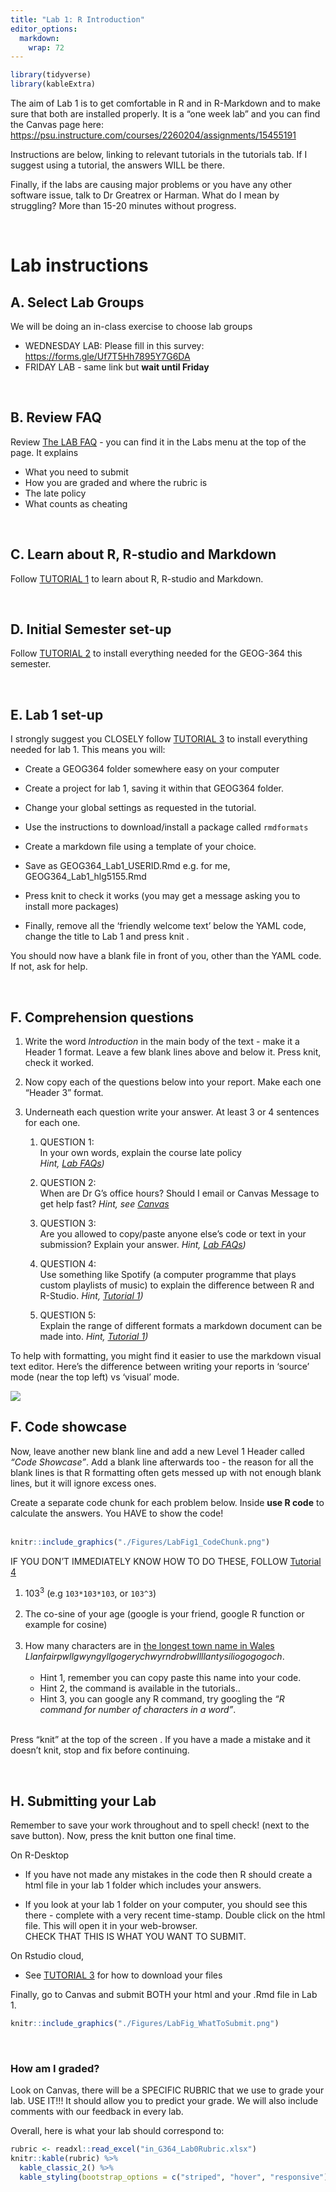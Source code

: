 ```yaml
---
title: "Lab 1: R Introduction"
editor_options: 
  markdown: 
    wrap: 72
---
```


```r
library(tidyverse)
library(kableExtra)
```

The aim of Lab 1 is to get comfortable in R and in R-Markdown and to
make sure that both are installed properly. It is a "one week lab" and
you can find the Canvas page here:
<https://psu.instructure.com/courses/2260204/assignments/15455191>

Instructions are below, linking to relevant tutorials in the tutorials
tab. If I suggest using a tutorial, the answers WILL be there.

Finally, if the labs are causing major problems or you have any other
software issue, talk to Dr Greatrex or Harman. What do I mean by
struggling? More than 15-20 minutes without progress.

<br>

# Lab instructions

## A. Select Lab Groups

We will be doing an in-class exercise to choose lab groups

-   WEDNESDAY LAB: Please fill in this survey:
    <https://forms.gle/Uf7T5Hh7895Y7G6DA>\
-   FRIDAY LAB - same link but **wait until Friday**

<br>

## B. Review FAQ

Review [The LAB FAQ](in_G364_Lab0_FAQ.rmd) - you can find it in the Labs
menu at the top of the page. It explains

-   What you need to submit
-   How you are graded and where the rubric is
-   The late policy
-   What counts as cheating

<br>

## C. Learn about R, R-studio and Markdown

Follow [TUTORIAL
1](https://psu-spatial.github.io/Geog364-2023/in_Tutorial01WhatisR.html)
to learn about R, R-studio and Markdown.

<br>

## D. Initial Semester set-up

Follow [TUTORIAL
2](https://psu-spatial.github.io/Geog364-2023/in_Tutorial02SetUp.html)
to install everything needed for the GEOG-364 this semester.

<br>

## E. Lab 1 set-up

I strongly suggest you CLOSELY follow [TUTORIAL
3](https://psu-spatial.github.io/Geog364-2023/in_Tutorial02SetUp.html)
to install everything needed for lab 1. This means you will: <br>

-   Create a GEOG364 folder somewhere easy on your computer

-   Create a project for lab 1, saving it within that GEOG364 folder.

-   Change your global settings as requested in the tutorial.

-   Use the instructions to download/install a package called
    `rmdformats`

-   Create a markdown file using a template of your choice.

-   Save as GEOG364_Lab1_USERID.Rmd e.g. for me,
    GEOG364_Lab1_hlg5155.Rmd

-   Press knit to check it works (you may get a message asking you to
    install more packages)

-   Finally, remove all the 'friendly welcome text' below the YAML code,
    change the title to Lab 1 and press knit .<br>

You should now have a blank file in front of you, other than the YAML
code. If not, ask for help.

<br>

## F. Comprehension questions

1.  Write the word *Introduction* in the main body of the text - make it
    a Header 1 format. Leave a few blank lines above and below it. Press
    knit, check it worked.

2.  Now copy each of the questions below into your report. Make each one
    "Header 3" format.

3.  Underneath each question write your answer. At least 3 or 4
    sentences for each one. <br>

    1.  QUESTION 1: <br>In your own words, explain the course late
        policy<br> *Hint, [Lab
        FAQs](https://psu-spatial.github.io/Geog364-2023/in_G364_Lab0_FAQ.html))*
        <br>

    2.  QUESTION 2: <br>When are Dr G's office hours? Should I email or
        Canvas Message to get help fast? *Hint, see
        [Canvas](https://psu.instructure.com/courses/2260204)* <br>

    3.  QUESTION 3: <br>Are you allowed to copy/paste anyone else's code
        or text in your submission? Explain your answer. *Hint, [Lab
        FAQs](https://psu-spatial.github.io/Geog364-2023/in_G364_Lab0_FAQ.html))*
        <br>

    4.  QUESTION 4: <br>Use something like Spotify (a computer programme
        that plays custom playlists of music) to explain the difference
        between R and R-Studio. *Hint, [Tutorial
        1](https://psu-spatial.github.io/Geog364-2023/in_Tutorial01WhatisR.html))*
        <br>

    5.  QUESTION 5: <br>Explain the range of different formats a
        markdown document can be made into. *Hint, [Tutorial
        1](https://psu-spatial.github.io/Geog364-2023/in_Tutorial01WhatisR.html))*<br>

To help with formatting, you might find it easier to use the markdown
visual text editor. Here's the difference between writing your reports
in 'source' mode (near the top left) vs 'visual' mode.

![](https://quarto.org/docs/get-started/hello/images/rstudio-source-visual.png)

## F. Code showcase

Now, leave another new blank line and add a new Level 1 Header called
*"Code Showcase"*. Add a blank line afterwards too - the reason for all
the blank lines is that R formatting often gets messed up with not
enough blank lines, but it will ignore excess ones.

Create a separate code chunk for each problem below. Inside **use R
code** to calculate the answers. You HAVE to show the code! <br><br>

```r
knitr::include_graphics("./Figures/LabFig1_CodeChunk.png")
```

IF YOU DON'T IMMEDIATELY KNOW HOW TO DO THESE, FOLLOW [Tutorial
4](https://psu-spatial.github.io/Geog364-2023/in_Tutorial04ConsoleBasics.html)

1.  103^3^ (e.g `103*103*103`, or `103^3`) <br>\
2.  The co-sine of your age (google is your friend, google R function or
    example for cosine) <br>\
3.  How many characters are in [the longest town name in
    Wales](https://www.bbcamerica.com/anglophenia/2015/09/how-to-pronounce-the-longest-place-name-in-the-u-k)
    *Llanfairpwllgwyngyllgogerychwyrndrobwllllantysiliogogogoch*. <br>\
    -   Hint 1, remember you can copy paste this name into your code.
        <br>
    -   Hint 2, the command is available in the tutorials..
    -   Hint 3, you can google any R command, try googling the *"R
        command for number of characters in a word"*.<br><br>

Press "knit" at the top of the screen . If you have a made a mistake and
it doesn't knit, stop and fix before continuing.

<br>

## H. Submitting your Lab

Remember to save your work throughout and to spell check! (next to the
save button). Now, press the knit button one final time.

On R-Desktop

-   If you have not made any mistakes in the code then R should create a
    html file in your lab 1 folder which includes your answers.

-   If you look at your lab 1 folder on your computer, you should see
    this there - complete with a very recent time-stamp. Double click on
    the html file. This will open it in your web-browser.\
    CHECK THAT THIS IS WHAT YOU WANT TO SUBMIT.<br>

On Rstudio cloud,

-   See [TUTORIAL
    3](https://psu-spatial.github.io/Geog364-2023/in_Tutorial02SetUp.html)
    for how to download your files <br>

Finally, go to Canvas and submit BOTH your html and your .Rmd file in
Lab 1.

```r
knitr::include_graphics("./Figures/LabFig_WhatToSubmit.png")
```

<br>

### How am I graded?

Look on Canvas, there will be a SPECIFIC RUBRIC that we use to grade
your lab. USE IT!!! It should allow you to predict your grade. We will
also include comments with our feedback in every lab.

Overall, here is what your lab should correspond to:

```r
rubric <- readxl::read_excel("in_G364_Lab0Rubric.xlsx")
knitr::kable(rubric) %>%   
  kable_classic_2() %>%
  kable_styling(bootstrap_options = c("striped", "hover", "responsive"))


```
